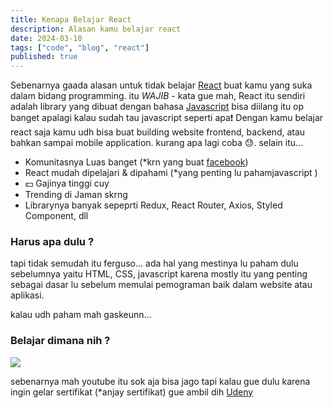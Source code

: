 ```yaml
---
title: Kenapa Belajar React
description: Alasan kamu belajar react
date: 2024-03-10
tags: ["code", "blog", "react"]
published: true
---
```


Sebenarnya gaada alasan untuk tidak belajar [React](https://react.dev/) buat kamu yang suka dalam bidang programming. itu _WAJIB_ - kata gue mah, React itu sendiri adalah library yang dibuat dengan bahasa [Javascript](https://www.javascript.com/) bisa diilang
itu op banget apalagi kalau sudah tau javascript seperti apa❗ Dengan kamu belajar react saja kamu udh bisa buat building website frontend, backend, atau bahkan sampai mobile application. kurang apa lagi coba 😓. selain itu...

- Komunitasnya Luas banget (*krn yang buat [facebook](https://github.com/facebook/react))
- React mudah dipelajari &amp; dipahami (*yang penting lu pahamjavascript )
- 💵 Gajinya tinggi cuy
- Trending di Jaman skrng
- Librarynya banyak sepeprti Redux, React Router, Axios, Styled Component, dll

### Harus apa dulu ?

tapi tidak semudah itu ferguso... ada hal yang mestinya lu paham dulu sebelumnya yaitu HTML, CSS, javascript karena mostly itu yang penting sebagai dasar lu sebelum memulai pemograman baik dalam website atau aplikasi.

kalau udh paham mah gaskeunn...

### Belajar dimana nih ?

<img src="/blog/udemy_peter.jpg" />

sebenarnya mah youtube itu sok aja bisa jago tapi kalau gue dulu
karena ingin gelar sertifikat (*anjay sertifikat) gue ambil dih [Udeny](http://udemy.com)